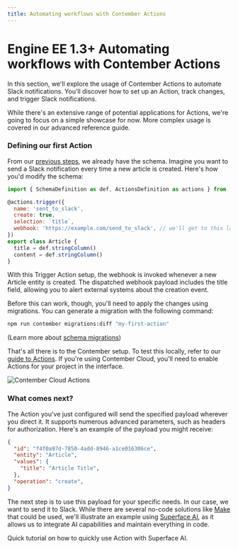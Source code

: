 ```yaml
---
title: Automating workflows with Contember Actions
---
```



# <span className="version">Engine EE 1.3+</span> Automating workflows with Contember Actions

In this section, we'll explore the usage of Contember Actions to automate Slack notifications. You'll discover how to set up an Action, track changes, and trigger Slack notifications.

While there's an extensive range of potential applications for Actions, we're going to focus on a simple showcase for now. More complex usage is covered in our advanced reference guide.

### Defining our first Action

From our [previous steps](/intro/quickstart), we already have the schema. Imagine you want to send a Slack notification every time a new article is created. Here's how you'd modify the schema:

```javascript
import { SchemaDefinition as def, ActionsDefinition as actions } from '@contember/schema-definition'

@actions.trigger({
  name: 'sent_to_slack',
  create: true,
  selection: `title`,
  webhook: 'https://example.com/send_to_slack', // we'll get to this later
})
export class Article {
  title = def.stringColumn()
  content = def.stringColumn()
}
```

With this Trigger Action setup, the webhook is invoked whenever a new Article entity is created. The dispatched webhook payload includes the title field, allowing you to alert external systems about the creation event.

Before this can work, though, you'll need to apply the changes using migrations. You can generate a migration with the following command:

```bash
npm run contember migrations:diff "my-first-action"
```

(Learn more about [schema migrations](../schema/migrations.md))

That's all there is to the Contember setup. To test this locally, refer to our [guide to Actions](/reference/engine/actions/overview). If you're using Contember Cloud, you'll need to enable Actions for your project in the interface.

![Contember Cloud Actions](/assets/actions-enable.png)

### What comes next?

The Action you've just configured will send the specified payload wherever you direct it. It supports numerous advanced parameters, such as headers for authorization. Here's an example of the payload you might receive:

```json
{
  "id": "f4f0a97d-7850-4add-8946-a1ce016306ce",
  "entity": "Article",
  "values": {
    "title": "Article Title",
  },
  "operation": "create",
}
```

The next step is to use this payload for your specific needs. In our case, we want to send it to Slack. While there are several no-code solutions like [Make](https://www.make.com/) that could be used, we'll illustrate an example using [Superface AI](https://superface.ai/), as it allows us to integrate AI capabilities and maintain everything in code.

<DocsCards>
  <DocsCard header="Easy integrations with Actions and Superface AI" href="/guides/superface">
    <p>Quick tutorial on how to quickly use Action with Superface AI.</p>
  </DocsCard>
</DocsCards>